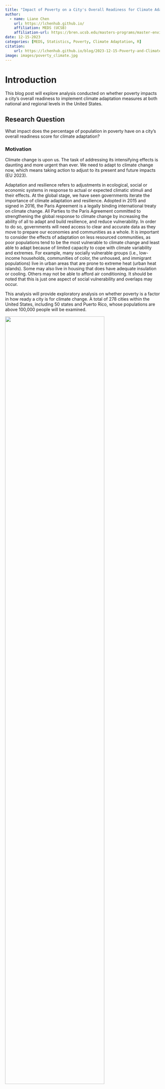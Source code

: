 ```yaml
---
title: "Impact of Poverty on a City's Overall Readiness for Climate Adaptation"
author: 
  - name: Liane Chen
    url: https://lchenhub.github.io/
    affiliation: MEDS (UCSB) 
    affiliation-url: https://bren.ucsb.edu/masters-programs/master-environmental-data-science
date: 12-15-2023
categories: [MEDS, Statistics, Poverty, Climate Adaptation, R]
citation:
    url: https://lchenhub.github.io/blog/2023-12-15-Poverty-and-Climate-Readiness/
image: images/poverty_climate.jpg
---
```


# Introduction

This blog post will explore analysis conducted on whether poverty impacts a city's overall readiness to implement climate adaptation measures at both national and regional levels in the United States.

## Research Question

What impact does the percentage of population in poverty have on a city's overall readiness score for climate adaptation?

### Motivation

Climate change is upon us. The task of addressing its intensifying effects is daunting and more urgent than ever. We need to adapt to climate change now, which means taking action to adjust to its present and future impacts (EU 2023).

Adaptation and resilience refers to adjustments in ecological, social or economic systems in response to actual or expected climatic stimuli and their effects. At the global stage, we have seen governments iterate the importance of climate adaptation and resilience. Adopted in 2015 and signed in 2016, the Paris Agreement is a legally binding international treaty on climate change. All Parties to the Paris Agreement committed to strengthening the global response to climate change by increasing the ability of all to adapt and build resilience, and reduce vulnerability. In order to do so, governments will need access to clear and accurate data as they move to prepare our economies and communities as a whole. It is important to consider the effects of adaptation on less resourced communities, as poor populations tend to be the most vulnerable to climate change and least able to adapt because of limited capacity to cope with climate variability and extremes. For example, many socially vulnerable groups (i.e., low-income households, communities of color, the unhoused, and immigrant populations) live in urban areas that are prone to extreme heat (urban heat islands). Some may also live in housing that does have adequate insulation or cooling. Others may not be able to afford air conditioning. It should be noted that this is just one aspect of social vulnerability and overlaps may occur.

This analysis will provide exploratory analysis on whether poverty is a factor in how ready a city is for climate change. A total of 278 cities within the United States, including 50 states and Puerto Rico, whose populations are above 100,000 people will be examined.

![](images/Screenshot%202023-12-15%20at%202.15.10%20PM.png){width="80%"}

### Data

Climate adaptation readiness (hereon referred to as 'climate readiness') and poverty data used for this analysis is publicly available from the Notre Dame Global Adaptation Initiative through its Urban Adaptation Assessment. The data is available in CSV format, with nine independent files that reflect data used to generate each of the hazard scores and forecasts and the primary data at the city level and sub-city level (census tract). Each file has a common city, state and geographic identifiers (GEOIDs) variable that permits easy identification and merging, if necessary. The City Indicators.csv and Overall Risk & Readiness Scores.csv files were both used for the analysis.

## Data Analysis

I started with basic analysis to explore the data. Luckily, the two data files have common geospatial and temporal features that allowed for easy manipulation and use. Minor cleaning was required to correct inaccurate spelling and to ensure uniform formatting in column names. Once I checked that both data files had matching cities and number of observations, I combined the datasets based on city names to create a merged dataframe which includes percentage of population in poverty and overall climate adaptation readiness. I also removed certain columns to make the merged dataframe easier to work with.

Next, I chose to conduct a simple linear regression model as the two variables I am studying are numeric values. I used 'ggplot' to create a scatter plot comparing the percent of population in poverty to the climate readiness score for each city. Then I used 'geom_smooth()' to plot the linear regression between poverty and climate readiness. As a basic gut check, the line shows that there is a negative correlation between the two variables, which makes sense as higher poverty would decrease ability to implement costly climate adaptation measures.

I also conducted a two-tailed t-test to see whether there was a difference in the impact of poverty on climate readiness between two regions (West and South).

```r
knitr::opts_chunk$set(echo = TRUE)

# load all the packages needed 
library(tidyverse)
library(readr)
library(gt)
library(tufte)
library(sf)
library(feasts)
library(dplyr)
library(janitor)
library(ggplot2)

# set the filepath  
rootdir <- ("/Users/lianechen/Documents/MEDS_2023/Fall_2023/EDS222/Final/eds222-climateadapt")

datadir <- file.path(rootdir,"data")

# import data
city_indicators <- read.csv("data/City Indicators.csv")
readiness <- read.csv("data/Overall Risk & Readiness Scores.csv")
```

```r
# clean column names for both datasets
city_indicators <- clean_names(city_indicators)
readiness <- clean_names(readiness)

# check number of observations for city_indicators file
nrow(city_indicators)

# check number of observations for readiness file
nrow(readiness)

# merge city_indicators and readiness files by city name
merged <- merge(city_indicators, readiness, by = "city", all = TRUE)

# check that number of obersvations is consistent
nrow(merged)

# clean column names
colnames(merged)[colnames(merged) == "geo_id.x"] <- "geo_id"
colnames(merged)[colnames(merged) == "state.x"] <- "state"
colnames(merged)[colnames(merged) == "latitutde"] <- "latitude"

# streamline the columns so only relevant ones are kept
income_readiness <- merged[, c("city", "state", "geo_id", "percent_of_population_spending_over_50_percent_of_income_on_rent_2015", "percent_of_population_in_poverty_2015", "latitude", "longitude", "county", "region", "median_income", "overall_readiness")]
```

```r
# create scatter plot with simple regression line included
ggplot(data=income_readiness, aes(x=percent_of_population_in_poverty_2015, y = overall_readiness)) + 
  geom_point(alpha=0.1, size=3) + 
  geom_smooth(method='lm', formula= y~x, color="lightcoral", se=F, linewidth=1.5) +
  theme_bw() +
  labs(title = "Scatterplot of % in Poverty vs Overall Readiness with Regression Line",
       x = "Percent of population in poverty (2015)", y = "Overall readiness")
```

The slope of the regression line shows to be slightly negative, as y decreases while x increases. This seems to make intuitive sense, as increased poverty could relate to decreased ability to adapt to climate variability and extremes.

The slope is not too steep, so let's take a look at correlation to see how strongly poverty impacts climate adaptation readiness.

```r
# compute the correlation coefficient to quantify the strength and direction of the relationship between poverty and climate readiness

cor(income_readiness$percent_of_population_in_poverty_2015, income_readiness$overall_readiness)
```

Magnitude of the Correlation Coefficient:

The correlation coefficient ranges from -1 to 1. A value of -1 indicates a perfect negative correlation, 0 indicates no correlation, and 1 indicates a perfect positive correlation.

In this case, the value is very close to 0, which suggests a weak correlation.

Sign of the Correlation Coefficient:

The negative sign indicates a negative correlation. A negative correlation means that as one variable (percentage in poverty) increases, the other variable (overall adaptation readiness) tends to decrease.

This matches the slight negative slope of the regression line.

Interpretation:

With a correlation coefficient of -0.1565957, there is a slight tendency that areas with a higher percentage of people in poverty may have lower overall adaptation readiness. However, the correlation is weak, suggesting that other factors not considered in this analysis may play a more significant role in determining overall adaptation readiness.

```r
# linear regression model
linear_regression <- lm(overall_readiness ~ percent_of_population_in_poverty_2015, data = income_readiness)

# summary of the model
summary(linear_regression)
```

Intercept (0.5098146):

The intercept represents the estimated value of the dependent variable when all independent variables are zero.

In this context, when the percentage of the population in poverty is zero, the estimated value of overall adaptation readiness is approximately 0.5098.

```r
# let's look at coefficients
summary(linear_regression)$coefficients
```

Percentage of Population in Poverty Coefficient (-0.0023953):

The coefficient for the variable "percent_of_population_in_poverty_2015" represents the estimated change in the dependent variable (overall adaptation readiness) for a one-unit change (one-percent) in the independent variable (percentage of population in poverty).

In this case, for every one-unit increase in the percentage of the population in poverty, the overall adaptation readiness is estimated to decrease by approximately 0.0024.

The t-value of -2.634 indicates that this coefficient is statistically significant (p = 0.00891), suggesting that the percentage of the population in poverty has a significant effect on overall adaptation readiness.

In summary, the model suggests that both the intercept and the percentage of the population in poverty are statistically significant in predicting overall adaptation readiness.

## Two-Tailed T-Testing

I am curious whether there is a difference between how poverty impacts climate readiness in different regions of the country. Let's conduct a two-tailed t-test.

```r
# compute point estimate
pt_est_poverty_west = income_readiness %>% 
  filter(region == "West") %>% 
  summarize(mean(percent_of_population_in_poverty_2015))

pt_est_poverty_south = income_readiness %>% 
  filter(region == "South") %>% 
  summarize(mean(percent_of_population_in_poverty_2015))

point_est = as.numeric(pt_est_poverty_west - pt_est_poverty_south)
print(point_est) 
```

```r
# compute standard error
n1 = income_readiness %>% filter(region == "West") %>% count()
n2 = income_readiness %>% filter(region == "South") %>% count()
s1 = income_readiness %>% filter(region == "West") %>% summarize(sd(percent_of_population_in_poverty_2015, na.rm = TRUE))
s2 = income_readiness %>% filter(region == "South") %>% summarize(sd(percent_of_population_in_poverty_2015, na.rm = TRUE))

SE = as.numeric(sqrt(s1^2/n1 + s2^2/n2))
print(SE)
```

```r
# compute test statistic
zscore = (point_est - 0)/SE
print(zscore)
```

```r
#construct two-tailed t-test
two_tailed <- t.test(income_readiness$overall_readiness[income_readiness$region=="West"], income_readiness$overall_readiness[income_readiness$region=="South"])

#print
two_tailed
```

Interpreting P-value and Hypothesis Testing for Different Regions (West and South) p-value: 0.01698

Null: The mean score for overall climate readiness in the West region is equal to the mean score for overall climate readiness in the South region when considering the impact of poverty (no difference). H_0: u_WestReadiness - u_SouthReadiness = 0

Alternative: The mean score for overall climate readiness in the West region is NOT equal to the mean score for overall climate readiness in the South region when considering the impact of poverty (yes, there is a difference). H_A: u_WestReadiness - u_SouthReadiness != 0

Given that the p-value is less than the significance level of 'alpha=0.05', we reject the null hypothesis. Therefore, we can say that there is a difference in mean overall climate readiness between the West and the South when considering the impact of poverty.

## Results

We are able to reject the null hypothesis and conclude that the percentage of people living in poverty does indeed have an impact on a city's climate readiness score. It should be noted that while there is a correlation, it is relatively weak, which suggests that further analysis should be completed.

## Future Work

Correlation does not imply causation. Even though we found above that there is a correlation, it doesn't necessarily mean that poverty causes lower adaptation readiness or vice versa. Other factors might contribute to the observed relationship. Future work should explore additional variables and regression analysis to better understand the specific nature and strength of the relationship, with controls included. Further assess the statistical significance of the correlation coefficient to determine whether the observed relationship is likely due to chance.

In summary, the negative correlation coefficient suggests a weak tendency for areas with a higher percentage of people in poverty to have lower overall adaptation readiness. The strength of this relationship is not strong, and it's important to interpret such correlations cautiously, considering other factors that might influence the observed pattern. Potential areas for further work are described below.

### More Cities Data

The datasets used included 278 cities within the United States, including 50 states and Puerto Rico, whose populations are above 100,000 people. However, increased data for cities with population under 100,000 would provide a broader understanding of potential opportunity areas for climate adaptation.

### Additional Years of Poverty Data

This analysis would benefit from additional years of data for percentage of populations living in poverty from the Census. While these numbers would likely not vary too dramatically between years, it would provide more accurate data.

### Wealth Data

We have available data for percentage of populations living in poverty, but what about wealthy populations? It would be helpful (and interesting!) to be able to statistically compare whether wealth has an impact on climate readiness.

## Code Availability

https://github.com/lchenhub/eds222-climate-adaptation.git

## References

### Data

1.  University of Notre Dame, Global Adaptation Initiative: https://gain-uaa.nd.edu/

### Literature Cited

1.  European Union(EU) 2003. European Commission, Adaptation to climate change. https://climate.ec.europa.eu/eu-action/adaptation-climate-change_en

2.  United Nations 2023a. Climate Adaptation. https://www.un.org/en/climatechange/climate-adaptation

3.  United Nations 2023b. New elements and dimensions of adaptation under the Paris Agreement (Article 7). https://unfccc.int/topics/adaptation-and-resilience/the-big-picture/new-elements-and-dimensions-of-adaptation-under-the-paris-agreement-article-7

4.  United Stated Environmental Protection Agency 2023. Climate Change and the Health of Socially Vulnerable People. Last updated October 16, 2023. https://www.epa.gov/climateimpacts/climate-change-and-health-socially-vulnerable-people#:\~:text=Increases%20in%20average%20and%20extreme,including%20certain%20socially%20vulnerable%20groups.&text=These%20include%20low%2Dincome%20households,experiencing%20homelessness%2C%20and%20immigrant%20populations
